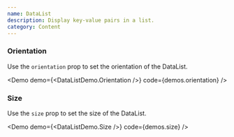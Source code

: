```yaml
---
name: DataList
description: Display key-value pairs in a list.
category: Content
---
```


### Orientation

Use the `orientation` prop to set the orientation of the DataList.

<Demo demo={<DataListDemo.Orientation />} code={demos.orientation} />

### Size

Use the `size` prop to set the size of the DataList.

<Demo demo={<DataListDemo.Size />} code={demos.size} />

